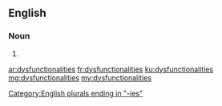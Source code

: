 ==English==

===Noun===
{{head|en|plural}}

# {{plural of|dysfunctionality|lang=en|nocat=1}}

[[Category:English plurals ending in "-ies"]]

[[ar:dysfunctionalities]]
[[fr:dysfunctionalities]]
[[ku:dysfunctionalities]]
[[mg:dysfunctionalities]]
[[my:dysfunctionalities]]